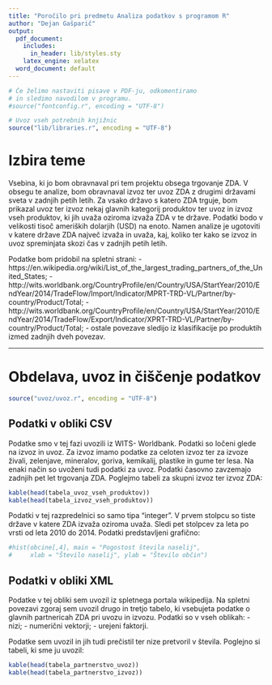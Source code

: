 ```yaml
---
title: "Poročilo pri predmetu Analiza podatkov s programom R"
author: "Dejan Gašparič"
output:
  pdf_document:
    includes:
      in_header: lib/styles.sty
    latex_engine: xelatex
  word_document: default
---
```


```r
# Če želimo nastaviti pisave v PDF-ju, odkomentiramo
# in sledimo navodilom v programu.
#source("fontconfig.r", encoding = "UTF-8")

# Uvoz vseh potrebnih knjižnic
source("lib/libraries.r", encoding = "UTF-8")
```

# Izbira teme

Vsebina, ki jo bom obravnaval pri tem projektu obsega trgovanje ZDA. V obsegu te analize, bom obravnaval izvoz ter uvoz ZDA z drugimi državami sveta v zadnjih petih letih. Za vsako državo s katero ZDA trguje, bom prikazal uvoz ter izvoz nekaj glavnih kategorij produktov ter uvoz in izvoz vseh produktov, ki jih uvaža oziroma izvaža ZDA v te države.  Podatki bodo v velikosti tisoč ameriških dolarjih (USD) na enoto.
Namen analize je ugotoviti v katere države ZDA največ izvaža in uvaža, kaj, koliko ter kako se izvoz in uvoz spreminjata skozi čas v zadnjih petih letih.

Podatke bom pridobil na spletni strani:
- https://en.wikipedia.org/wiki/List_of_the_largest_trading_partners_of_the_United_States;
- http://wits.worldbank.org/CountryProfile/en/Country/USA/StartYear/2010/EndYear/2014/TradeFlow/Import/Indicator/MPRT-TRD-VL/Partner/by-country/Product/Total;
- http://wits.worldbank.org/CountryProfile/en/Country/USA/StartYear/2010/EndYear/2014/TradeFlow/Export/Indicator/XPRT-TRD-VL/Partner/by-country/Product/Total;
- ostale povezave sledijo iz klasifikacije po produktih izmed zadnjih dveh povezav.

***

# Obdelava, uvoz in čiščenje podatkov

```r
source("uvoz/uvoz.r", encoding = "UTF-8")
```

## Podatki v obliki CSV

Podatke smo v tej fazi uvozili iz WITS- Worldbank. Podatki so ločeni glede na izvoz in uvoz. Za izvoz imamo podatke za celoten izvoz ter za izvoze živali, zelenjave, mineralov, goriva, kemikalij, plastike in gume ter lesa. Na enaki način so uvoženi tudi podatki za uvoz. Podatki časovno zavzemajo zadnjih pet let trgovanja ZDA.
Poglejmo tabeli za skupni izvoz ter izvoz ZDA:

```r
kable(head(tabela_uvoz_vseh_produktov))
kable(head(tabela_izvoz_vseh_produktov))
```


Podatki v tej razpredelnici so samo tipa "integer". V prvem stolpcu so tiste države v katere ZDA izvaža oziroma uvaža. Sledi pet stolpcev za leta po vrsti od leta 2010 do 2014. 
Podatki predstavljeni grafično:

```r
#hist(obcine[,4], main = "Pogostost števila naselij",
#     xlab = "Število naselij", ylab = "Število občin")
```

## Podatki v obliki XML

Podatke v tej obliki sem uvozil iz spletnega portala wikipedija. Na spletni povezavi zgoraj sem uvozil drugo in tretjo tabelo, ki vsebujeta podatke o glavnih partnericah ZDA pri uvozu in izvozu. 
Podatki so v vseh oblikah:
- nizi;
- numerični vektorji;
- urejeni faktorji.

Podatke sem uvozil in jih tudi prečistil ter nize pretvoril v števila. 
Poglejno si tabeli, ki sme ju uvozil:

```r
kable(head(tabela_partnerstvo_uvoz))
kable(head(tabela_partnerstvo_izvoz))
```